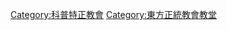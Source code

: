{{Commons category|Coptic churches}}

[[Category:科普特正教會|Category:科普特正教會]]
[[Category:東方正統教會教堂|Category:東方正統教會教堂]]